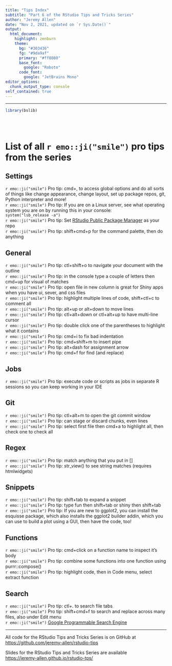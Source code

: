 ```yaml
---
title: "Tips Index"
subtitle: "Part 6 of the RStudio Tips and Tricks Series"
author: "Jeremy Allen"
date: "Nov 2, 2021, updated on `r Sys.Date()`"
output:
  html_document:
    highlight: zenburn
    theme:
      bg: "#303436"
      fg: "#9da9af"
      primary: "#ff8080"
      base_font:
        google: "Roboto"
      code_font:
        google: "JetBrains Mono"
editor_options: 
  chunk_output_type: console
self_contained: true
---
```

------------------------------------------------------------------------

```r
library(bslib)
```
<br>
<br>


# List of all `r emo::ji("smile")` pro tips from the series

## Settings  
`r emo::ji("smile")` Pro tip: cmd+, to access global options and do all sorts of things like change appearance, change layout, set up package repos, git, Python interpreter and more!  
`r emo::ji("smile")` Pro tip: If you are on a Linux server, see what operating system you are on by running this in your console:  
`system("lsb_release -a")`  
`r emo::ji("smile")` Pro tip: Set [RStudio Public Package Manager](https://packagemanager.rstudio.com/client/) as your repo  
`r emo::ji("smile")` Pro tip: shift+cmd+p for the command palette, then do anything  

## General  
`r emo::ji("smile")` Pro tip: ctl+shift+o to navigate your document with the outline  
`r emo::ji("smile")` Pro tip: in the console type a couple of letters then cmd+up for visual of matches  
`r emo::ji("smile")` Pro tip: open file in new column is great for Shiny apps when you have ui, sever, and css files  
`r emo::ji("smile")` Pro tip: highlight multiple lines of code, shift+ctl+c to comment all  
`r emo::ji("smile")` Pro tip: alt+up or alt+down to move lines  
`r emo::ji("smile")` Pro tip: ctl+alt+down or ctl+alt+up to have multi-line cursor  
`r emo::ji("smile")` Pro tip: double click one of the parentheses to highlight what it contains  
`r emo::ji("smile")` Pro tip: cmd+i to fix bad indentation  
`r emo::ji("smile")` Pro tip: cmd+shift+m to insert pipe  
`r emo::ji("smile")` Pro tip: alt+dash for assignment arrow  
`r emo::ji("smile")` Pro tip: cmd+f for find (and replace)  

## Jobs
`r emo::ji("smile")` Pro tip: execute code or scripts as jobs in separate R sessions so you can keep working in your IDE  

## Git  
`r emo::ji("smile")` Pro tip: ctl+alt+m to open the git commit window  
`r emo::ji("smile")` Pro tip: can stage or discard chunks, even lines  
`r emo::ji("smile")` Pro tip: select first file then cmd+a to highlight all, then check one to check all  

## Regex  
`r emo::ji("smile")` Pro tip: match anything that you put in []  
`r emo::ji("smile")` Pro tip: str_view() to see string matches (requires htmlwidgets)  

## Snippets  
`r emo::ji("smile")` Pro tip: shift+tab to expand a snippet  
`r emo::ji("smile")` Pro tip: type fun then shift+tab or shiny then shift+tab  
`r emo::ji("smile")` Pro tip: If you are new to ggplot2, you can install the esquisse package, which also installs the ggplot2 builder addin, which you can use to build a plot using a GUI, then have the code, too!  

## Functions  
`r emo::ji("smile")` Pro tip: cmd+click on a function name to inspect it's body  
`r emo::ji("smile")` Pro tip: combine some functions into one function using purrr::compose()  
`r emo::ji("smile")` Pro tip: highlight code, then in Code menu, select extract function  

## Search  
`r emo::ji("smile")` Pro tip: ctl+. to search file tabs  
`r emo::ji("smile")` Pro tip: shift+cmd+f to search and replace across many files, also under Edit menu  
`r emo::ji("smile")` [Google Programmable Search Engine](https://programmablesearchengine.google.com/about/)  

------------------------------------------------------------------------

All code for the RStudio Tips and Tricks Series is on GitHub at  
<https://github.com/jeremy-allen/rstudio-tips>
  
Slides for the RStudio Tips and Tricks Series are available  
<https://jeremy-allen.github.io/rstudio-tps/>
